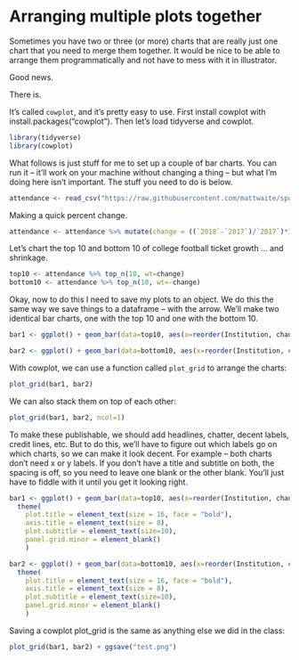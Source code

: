 # Arranging multiple plots together

Sometimes you have two or three (or more) charts that are really just one chart that you need to merge them together. It would be nice to be able to arrange them programmatically and not have to mess with it in illustrator.

Good news.

There is.

It's called `cowplot`, and it's pretty easy to use. First install cowplot with install.packages("cowplot"). Then let's load tidyverse and cowplot.

```r
library(tidyverse)
library(cowplot)
```

What follows is just stuff for me to set up a couple of bar charts. You can run it -- it'll work on your machine without changing a thing -- but what I'm doing here isn't important. The stuff you need to do is below.

```r
attendance <- read_csv("https://raw.githubusercontent.com/mattwaite/sportsdatabook/Master/data/attendance.csv")
```

Making a quick percent change.

```r
attendance <- attendance %>% mutate(change = ((`2018`-`2017`)/`2017`)*100)
```

Let's chart the top 10 and bottom 10 of college football ticket growth ... and shrinkage.

```r
top10 <- attendance %>% top_n(10, wt=change)
bottom10 <- attendance %>% top_n(10, wt=-change)
```

Okay, now to do this I need to save my plots to an object. We do this the same way we save things to a dataframe -- with the arrow. We'll make two identical bar charts, one with the top 10 and one with the bottom 10.

```r
bar1 <- ggplot() + geom_bar(data=top10, aes(x=reorder(Institution, change), weight=change)) + coord_flip()
```

```r
bar2 <- ggplot() + geom_bar(data=bottom10, aes(x=reorder(Institution, change), weight=change)) + coord_flip()
```

With cowplot, we can use a function called `plot_grid` to arrange the charts:

```r
plot_grid(bar1, bar2) 
```

We can also stack them on top of each other:

```r
plot_grid(bar1, bar2, ncol=1) 
```

To make these publishable, we should add headlines, chatter, decent labels, credit lines, etc. But to do this, we'll have to figure out which labels go on which charts, so we can make it look decent. For example -- both charts don't need x or y labels. If you don't have a title and subtitle on both, the spacing is off, so you need to leave one blank or the other blank. You'll just have to fiddle with it until you get it looking right. 

```r
bar1 <- ggplot() + geom_bar(data=top10, aes(x=reorder(Institution, change), weight=change)) + coord_flip() + labs(title="College football winners...", subtitle = "Not every football program saw attendance shrink in 2018. But some really did.",  x="", y="Percent change", caption = "") + theme_minimal() + 
  theme(
    plot.title = element_text(size = 16, face = "bold"),
    axis.title = element_text(size = 8), 
    plot.subtitle = element_text(size=10), 
    panel.grid.minor = element_blank()
    )
```

```r
bar2 <- ggplot() + geom_bar(data=bottom10, aes(x=reorder(Institution, change), weight=change)) + coord_flip() +  labs(title = "... and losers", subtitle= "", x="", y="",  caption="Source: NCAA | By Matt Waite") + theme_minimal() + 
  theme(
    plot.title = element_text(size = 16, face = "bold"),
    axis.title = element_text(size = 8), 
    plot.subtitle = element_text(size=10), 
    panel.grid.minor = element_blank()
    )
```

Saving a cowplot plot_grid is the same as anything else we did in the class:

```r
plot_grid(bar1, bar2) + ggsave("test.png")
```